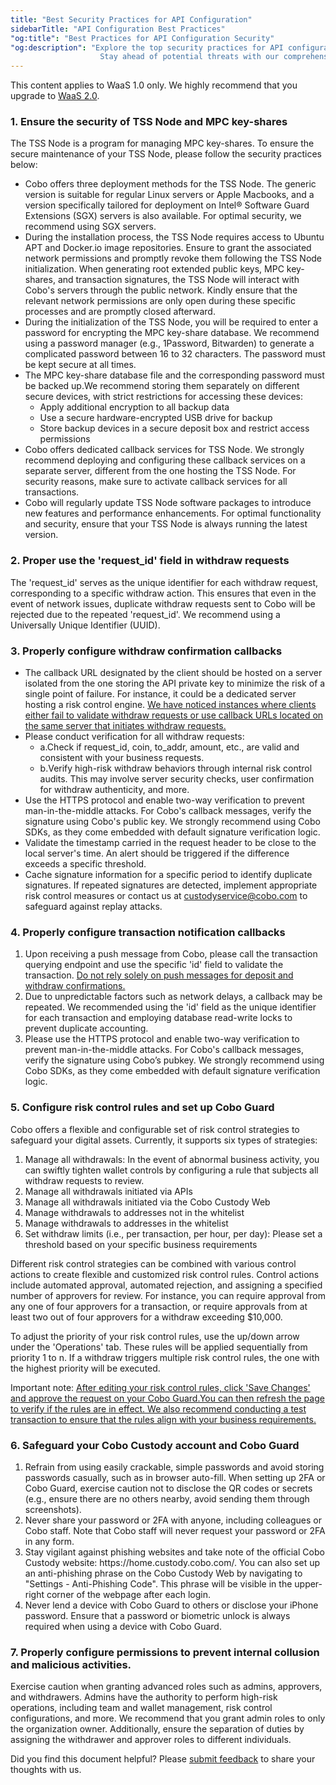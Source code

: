 ```yaml
---
title: "Best Security Practices for API Configuration"
sidebarTitle: "API Configuration Best Practices"
"og:title": "Best Practices for API Configuration Security"
"og:description": "Explore the top security practices for API configuration to fortify your digital assets. Learn essential tips to safeguard sensitive data, prevent unauthorized access, and ensure robust API security.
                    Stay ahead of potential threats with our comprehensive guide."
---
```

<Note>This content applies to WaaS 1.0 only. We highly recommend that you upgrade to [WaaS 2.0](https://www.cobo.com/developers/v2/guides/overview/introduction).</Note>
### 1. Ensure the security of TSS Node and MPC key-shares

The TSS Node is a program for managing MPC key-shares. To ensure the secure maintenance of your TSS Node, please follow the security practices below:

- Cobo offers three deployment methods for the TSS Node. The generic version is suitable for regular Linux servers or Apple Macbooks,
  and a version specifically tailored for deployment on Intel® Software Guard Extensions (SGX) servers is also available.
  For optimal security, we recommend using SGX servers.
- During the installation process, the TSS Node requires access to Ubuntu APT and Docker.io image repositories.
  Ensure to grant the associated network permissions and promptly revoke them following the TSS Node initialization.
  When generating root extended public keys, MPC key-shares, and transaction signatures, the TSS Node will interact with Cobo's servers through the public network.
  Kindly ensure that the relevant network permissions are only open during these specific processes and are promptly closed afterward.
- During the initialization of the TSS Node, you will be required to enter a password for encrypting the MPC key-share database.
  We recommend using a password manager (e.g., 1Password, Bitwarden) to generate a complicated password between 16 to 32 characters.
  The password must be kept secure at all times.
- The MPC key-share database file and the corresponding password must be backed up.We recommend storing them separately on different secure devices,
  with strict restrictions for accessing these devices:
    - Apply additional encryption to all backup data
    - Use a secure hardware-encrypted USB drive for backup
    - Store backup devices in a secure deposit box and restrict access permissions
- Cobo offers dedicated callback services for TSS Node. We strongly recommend deploying and configuring these callback services on a separate server,
  different from the one hosting the TSS Node. For security reasons, make sure to activate callback services for all transactions.
- Cobo will regularly update TSS Node software packages to introduce new features and performance enhancements. For optimal functionality and security,
  ensure that your TSS Node is always running the latest version.

### 2. Proper use the 'request_id' field in withdraw requests

The 'request_id' serves as the unique identifier for each withdraw request, corresponding to a specific withdraw action.
This ensures that even in the event of network issues, duplicate withdraw requests sent to Cobo will be rejected due to the repeated 'request_id'.
We recommend using a Universally Unique Identifier (UUID).

### 3. Properly configure withdraw confirmation callbacks
 - The callback URL designated by the client should be hosted on a server isolated from the one storing the API private key to minimize the risk of a single point of failure.
     For instance, it could be a dedicated server hosting a risk control engine.
     <u>We have noticed instances where clients either fail to validate withdraw requests or use callback URLs located on the same server that initiates withdraw requests.</u>
 - Please conduct verification for all withdraw requests:
     - a.Check if request_id, coin, to_addr, amount, etc., are valid and consistent with your business requests.
     - b.Verify high-risk withdraw behaviors through internal risk control audits. This may involve server security checks, user confirmation for withdraw authenticity, and more.
 - Use the HTTPS protocol and enable two-way verification to prevent man-in-the-middle attacks. For Cobo's callback messages, verify the signature using Cobo's public key. We strongly recommend using Cobo SDKs, as they come embedded with default signature verification logic.
 - Validate the timestamp carried in the request header to be close to the local server's time. An alert should be triggered if the difference exceeds a specific threshold.
 - Cache signature information for a specific period to identify duplicate signatures. If repeated signatures are detected, implement appropriate risk control measures or contact us at custodyservice@cobo.com to safeguard against replay attacks.

### 4. Properly configure transaction notification callbacks

<ol>
<li>Upon receiving a push message from Cobo, please call the transaction querying endpoint and use the specific 'id' field to validate the transaction.
    <u>Do not rely solely on push messages for deposit and withdraw confirmations.</u></li>
<li>Due to unpredictable factors such as network delays, a callback may be repeated.
    We recommended using the 'id' field as the unique identifier for each transaction and employing database read-write locks to prevent duplicate accounting.</li>
<li>Please use the HTTPS protocol and enable two-way verification to prevent man-in-the-middle attacks.
    For Cobo's callback messages, verify the signature using Cobo’s pubkey. We strongly recommend using Cobo SDKs, as they come embedded with default signature verification logic.</li>
</ol>


### 5. Configure risk control rules and set up Cobo Guard
Cobo offers a flexible and configurable set of risk control strategies to safeguard your digital assets. Currently, it supports six types of strategies:
<ol>
<li>Manage all withdrawals: In the event of abnormal business activity, you can swiftly tighten wallet controls by configuring a rule that subjects all withdraw requests to review.</li>
<li>Manage all withdrawals initiated via APIs</li>
<li>Manage all withdrawals initiated via the Cobo Custody Web</li>
<li>Manage withdrawals to addresses not in the whitelist</li>
<li>Manage withdrawals to addresses in the whitelist</li>
<li>Set withdraw limits (i.e., per transaction, per hour, per day): Please set a threshold based on your specific business requirements</li>
</ol>

Different risk control strategies can be combined with various control actions to create flexible and customized risk control rules. Control actions include automated approval, automated rejection, and assigning a specified number of approvers for review.
For instance, you can require approval from any one of four approvers for a transaction, or require approvals from at least two out of four approvers for a withdraw exceeding $10,000.

To adjust the priority of your risk control rules, use the up/down arrow under the 'Operations' tab. These rules will be applied sequentially from priority 1 to n. If a withdraw triggers multiple risk control rules, the one with the highest priority will be executed.

Important note: <u>After editing your risk control rules, click 'Save Changes' and approve the request on your Cobo Guard.You can then refresh the page to verify if the rules are in effect. We also recommend conducting a test transaction to ensure that the rules align with your business requirements.</u>

### 6. Safeguard your Cobo Custody account and Cobo Guard
<ol>
<li>Refrain from using easily crackable, simple passwords and avoid storing passwords casually, such as in browser auto-fill. When setting up 2FA or Cobo Guard, exercise caution not to disclose the QR codes or secrets (e.g., ensure there are no others nearby, avoid sending them through screenshots).</li>
<li>Never share your password or 2FA with anyone, including colleagues or Cobo staff. Note that Cobo staff will never request your password or 2FA in any form.</li>
<li>Stay vigilant against phishing websites and take note of the official Cobo Custody website: https://home.custody.cobo.com/. You can also set up an anti-phishing phrase on the Cobo Custody Web by navigating to "Settings - Anti-Phishing Code". This phrase will be visible in the upper-right corner of the webpage after each login.</li>
<li>Never lend a device with Cobo Guard to others or disclose your iPhone password. Ensure that a password or biometric unlock is always required when using a device with Cobo Guard.</li>
</ol>

### 7. Properly configure permissions to prevent internal collusion and malicious activities.
Exercise caution when granting advanced roles such as admins, approvers, and withdrawers.
Admins have the authority to perform high-risk operations, including team and wallet management, risk control configurations, and more.
We recommend that you grant admin roles to only the organization owner.
Additionally, ensure the separation of duties by assigning the withdrawer and approver roles to different individuals.

<Tip>Did you find this document helpful? Please [submit feedback](https://forms.zohopublic.com/cobo/form/DocumentFeedbackForm/formperma/QvLOhxJv1_JMsJ-1dleZ8Itb_7rzN-LtgvsDdxosoVI) to share your thoughts with us.</Tip>
